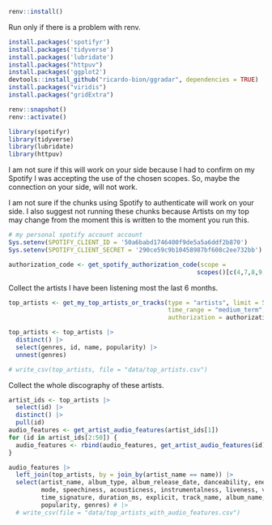 ```r
renv::install() 
```

Run only if there is a problem with renv.
```r
install.packages('spotifyr')
install.packages('tidyverse')
install.packages('lubridate')
install.packages("httpuv")
install.packages('ggplot2')
devtools::install_github("ricardo-bion/ggradar", dependencies = TRUE)
install.packages("viridis")
install.packages("gridExtra")

renv::snapshot()
renv::activate()
```

```r
library(spotifyr)
library(tidyverse)
library(lubridate)
library(httpuv)
```

I am not sure if this will work on your side because I had to confirm on my Spotify
I was accepting the use of the chosen scopes. So, maybe the connection on your side,
will not work.

I am not sure if the chunks using Spotify to authenticate will work on your side.
I also suggest not running these chunks because Artists on my top may change from
the moment this is written to the moment you run this.

```r
# my personal spotify account account
Sys.setenv(SPOTIFY_CLIENT_ID = '50a6babd1746400f9de5a5a6ddf2b870')
Sys.setenv(SPOTIFY_CLIENT_SECRET = '290ce59c9b10458987bf608c2ee732bb')

authorization_code <- get_spotify_authorization_code(scope = 
                                                    scopes()[c(4,7,8,9,10,14,15,17)])
```

Collect the artists I have been listening most the last 6 months.

```r
top_artists <- get_my_top_artists_or_tracks(type = "artists", limit = 50, 
                                            time_range = "medium_term",
                                            authorization = authorization_code)

top_artists <- top_artists |>
  distinct() |>
  select(genres, id, name, popularity) |>
  unnest(genres)

# write_csv(top_artists, file = "data/top_artists.csv")
```

Collect the whole discography of these artists.

```r
artist_ids <- top_artists |>
  select(id) |>
  distinct() |>
  pull(id)
audio_features <- get_artist_audio_features(artist_ids[1])
for (id in artist_ids[2:50]) {
  audio_features <- rbind(audio_features, get_artist_audio_features(id))
}

audio_features |>
  left_join(top_artists, by = join_by(artist_name == name)) |>
  select(artist_name, album_type, album_release_date, danceability, energy, key, loudness,
         mode, speechiness, acousticness, instrumentalness, liveness, valence, tempo, 
         time_signature, duration_ms, explicit, track_name, album_name, key_name, mode_name, 
         popularity, genres) # |>
  # write_csv(file = "data/top_artists_with_audio_features.csv")
```

